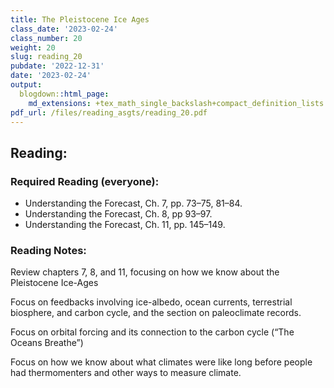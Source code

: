 ```yaml
---
title: The Pleistocene Ice Ages
class_date: '2023-02-24'
class_number: 20
weight: 20
slug: reading_20
pubdate: '2022-12-31'
date: '2023-02-24'
output:
  blogdown::html_page:
    md_extensions: +tex_math_single_backslash+compact_definition_lists
pdf_url: /files/reading_asgts/reading_20.pdf
---
```

## Reading:

### Required Reading (everyone):

* Understanding the Forecast, Ch. 7, pp. 73--75, 81--84.
* Understanding the Forecast, Ch. 8, pp 93--97.
* Understanding the Forecast, Ch. 11, pp. 145--149.

### Reading Notes:

Review chapters 7, 8, and 11, focusing on how we know about the Pleistocene Ice-Ages

Focus on feedbacks involving ice-albedo, ocean currents, terrestrial biosphere, and carbon cycle, and the section on paleoclimate records.

Focus on orbital forcing and its connection to the carbon cycle ("The Oceans Breathe")

Focus on how we know about what climates were like long before people had thermomenters and other ways to measure climate.
